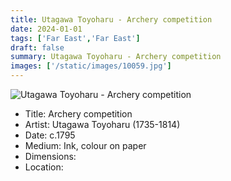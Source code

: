 ```yaml
---
title: Utagawa Toyoharu - Archery competition
date: 2024-01-01
tags: ['Far East','Far East']
draft: false
summary: Utagawa Toyoharu - Archery competition
images: ['/static/images/10059.jpg']
---
```


![Utagawa Toyoharu - Archery competition](/static/images/10059.jpg)

* Title: Archery competition
* Artist: Utagawa Toyoharu (1735-1814)
* Date: c.1795
* Medium: Ink, colour on paper
* Dimensions: 
* Location: 


